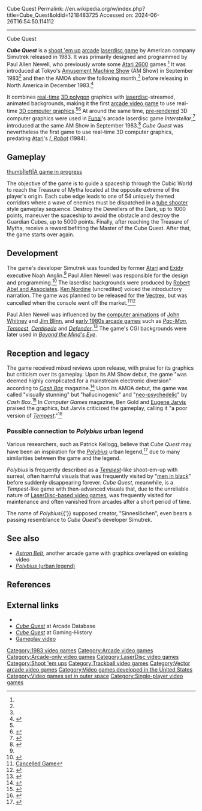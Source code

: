 Cube Quest
Permalink: //en.wikipedia.org/w/index.php?title=Cube_Quest&oldid=1218483725
Accessed on: 2024-06-26T16:54:50.114112



------
Cube Quest
{{more citations needed|date=November 2013}}
{{Infobox video game
|title = Cube Quest
|image = Cube Quest cover.jpg
|caption = Flyer for ''Cube Quest''
|developer = Simutrek
|publisher = Simutrek
|designer = Paul Allen Newell<br>Duncan Muirhead
|programmer = Paul Allen Newell<br>Duncan Muirhead
|released = {{vgrelease|NA|December 1983}}
|genre = [[Shoot 'em up]]
|modes = [[Single-player]]
|platforms = [[Arcade video game|Arcade]]
}}

'''''Cube Quest''''' is a [[shoot 'em up]] [[arcade video game|arcade]] [[laserdisc game]] by American company Simutrek released in 1983. It was primarily designed and programmed by Paul Allen Newell, who previously wrote some [[Atari 2600]] games.<ref name=digitpress/> It was introduced at Tokyo's [[Amusement Machine Show]] (AM Show) in September 1983<ref name="JAMMA"/> and then the AMOA show the following month,<ref name="CashMachine"/> before releasing in North America in December 1983.<ref>{{cite book |last1=Akagi |first1=Masumi |title=アーケードTVゲームリスト国内•海外編(1971-2005) |trans-title=Arcade TV Game List: Domestic • Overseas Edition (1971-2005) |date=13 October 2006 |publisher=Amusement News Agency |language=ja |location=Japan |isbn=978-4990251215 |page=133 |url=https://archive.org/details/ArcadeGameList1971-2005/page/n134}}</ref>

It combines [[Real-time computer graphics|real-time]] [[3D computer graphics|3D polygon]] graphics with [[laserdisc]]-streamed, animated backgrounds, making it the first [[arcade video game]] to use real-time [[3D computer graphics]].<ref name=ah/><ref>{{cite web |title=Video Game Flyers: Cube Quest, Simutrek |url=https://flyers.arcade-museum.com/?page=thumbs&db=videodb&id=260 |website=The Arcade Flyer Archive |access-date=22 May 2021}}</ref> At around the same time, [[pre-rendered]] 3D computer graphics were used in [[Funai]]'s arcade laserdisc game ''Interstellar'',<ref name="GM226">{{cite magazine|title=立体CGを駆使したVDゲーム 〜 未来の宇宙戦争 〜 フナイから 『インターステラー』|trans-title=VD Game That Makes Full Use of 3D CG – Future Space War: "Interstellar" from Funai|magazine=[[:ja:ゲームマシン|Game Machine]]|publisher=[[:ja:アミューズメント通信社|Amusement Press, Inc.]]|issue=226|date=15 December 1983|page=24|lang=ja|url=https://onitama.tv/gamemachine/pdf/19831215p.pdf#page=13}}</ref> introduced at the same AM Show in September 1983.<ref>{{cite magazine|title=Overseas Readers Column: 21st AM Show Of Tokyo Held Heralding The Age Of The Video Disk|magazine=[[:ja:ゲームマシン|Game Machine]]|issue=223|publisher=[[:ja:アミューズメント通信社|Amusement Press, Inc.]]|date=1 November 1983|page=34|lang=ja|url=https://onitama.tv/gamemachine/pdf/19831101p.pdf#page=18}}</ref> ''Cube Quest'' was nevertheless the first game to use real-time 3D computer graphics, predating [[Atari, Inc.|Atari]]'s ''[[I, Robot (video game)|I, Robot]]'' (1984).

==Gameplay==
[[file:Cubequest1.png|thumb|left|A game in progress]]

The objective of the game is to guide a spaceship through the Cubic World to reach the Treasure of Mytha located at the opposite extreme of the player's origin. Each cube edge leads to one of 54 uniquely themed corridors where a wave of enemies must be dispatched in a [[shoot 'em up#Tube and rail shooters|tube shooter]] style gameplay sequence. Destroy the Dewellers of the Dark, up to 1000 points, maneuver the spaceship to avoid the obstacle and destroy the Guardian Cubes, up to 5000 points. Finally, after reaching the Treasure of Mytha, receive a reward befitting the Master of the Cube Quest. After that, the game starts over again.

==Development==
The game's developer Simutrek was founded by former [[Atari, Inc.|Atari]] and [[Exidy]] executive Noah Anglin.<ref name="JAMMA"/> Paul Allen Newell was responsible for the design and programming.<ref name="digitpress">{{Cite web|url=http://www.digitpress.com/library/interviews/interview_paul_allen_newell.html|title = DP Interviews}}</ref> The laserdisc backgrounds were produced by [[Robert Abel and Associates]]. [[Ken Nordine]] (uncredited) voiced the introductory narration. The game was planned to be released for the [[Vectrex]], but was cancelled when the console went off the market.<ref>[http://www.the-nextlevel.com/tnl/threads/44412-Cancelled-Games Cancelled Game]</ref><ref>{{Cite web |url=http://vectrexmuseum.com/vectrexgamemodules.php |title=Vectrex Games |access-date=2015-10-31 |archive-date=2021-07-06 |archive-url=https://web.archive.org/web/20210706220910/http://vectrexmuseum.com/vectrexgamemodules.php |url-status=dead }}</ref>

Paul Allen Newell was influenced by the [[computer animation]]s of [[John Whitney (animator)|John Whitney]] and [[Jim Blinn]], and [[Golden age of arcade video games|early 1980s arcade game]]s such as ''[[Pac-Man]]'', ''[[Tempest (video game)|Tempest]]'', ''[[Centipede (video game)|Centipede]]'' and ''[[Defender (1981 video game)|Defender]]''.<ref>{{cite news |last1=Stilphen |first1=Scott |title=Paul Allen Newell (interview) |url=http://www.2600connection.com/interviews/paul_allen_newell/interview_paul_allen_newell.html |access-date=24 May 2021 |work=2600 Connection |date=2008}}</ref> The game's CGI backgrounds were later used in ''[[Beyond the Mind's Eye]]''.

==Reception and legacy==
The game received mixed reviews upon release, with praise for its graphics but criticism over its gameplay. Upon its AM Show debut, the game "was deemed highly complicated for a mainstream electronic diversion" according to ''[[Cash Box]]'' magazine.<ref name="JAMMA">{{cite magazine |title="Somber" JAMMA Show Hosts Five Laser Disc Games |magazine=[[Cash Box]] |date=October 15, 1983 |pages=32, 34 |url=https://worldradiohistory.com/Archive-All-Music/Cash-Box/80s/1983/CB-1983-10-15.PDF#page=45}}</ref> Upon its AMOA debut, the game was called "visually stunning" but "hallucinogenic" and "[[neo-psychedelic]]" by ''Cash Box''.<ref name="CashMachine">{{cite magazine |title=Cash Machine |magazine=[[Cash Box]] |date=November 12, 1983 |pages=30–4 |url=https://worldradiohistory.com/Archive-All-Music/Cash-Box/80s/1983/CB-1983-11-12.PDF#page=32}}</ref> In ''Computer Games'' magazine, Ben Gold and [[Eugene Jarvis]] praised the graphics, but Jarvis criticized the gameplay, calling it "a poor version of ''[[Tempest (video game)|Tempest]]''."<ref>{{cite magazine |last1=Bloom |first1=Steve |title=The Lasers Have Landed! Here Comes the Videodisc Invasion |magazine=Computer Games |date=April 1984 |volume=3 |issue=1 |publisher=Carnegie Publications |location=United States |pages=16–20 |url=https://archive.org/details/Computer_Games_Vol_3_No_1_1984-04_Carnegie_Publications_US/page/n15/mode/2up}}</ref>

=== Possible connection to ''Polybius'' urban legend ===
Various researchers, such as Patrick Kellogg, believe that ''Cube Quest'' may have been an inspiration for the [[Polybius (urban legend)|''Polybius'']] urban legend,<ref>{{cite web|url=http://www.patrickkellogg.com/hobbies/polybius.htm|title=Polybius by Patrick Kellogg|last=Kellogg|first=Patrick|access-date=November 28, 2022}}</ref> due to many similarities between the game and the legend. 

''Polybius'' is frequently described as a [[Tempest (video game)|''Tempest'']]-like shoot-em-up with surreal, often harmful visuals that was frequently visited by "[[men in black]]" before suddenly disappearing forever. ''Cube Quest'', meanwhile, is a ''Tempest''-like game with then-advanced visuals that, due to the unreliable nature of [[interactive movie|LaserDisc-based video games]], was frequently visited for maintenance and often vanished from arcades after a short period of time. 

The name of ''Polybius''{{'}} supposed creator, "Sinneslöchen", even bears a passing resemblance to ''Cube Quest'''s developer Simutrek.

==See also==
* ''[[Astron Belt]]'', another arcade game with graphics overlayed on existing video
* [[Polybius (urban legend)|''Polybius'' (urban legend)]]

==References==
{{reflist|refs=
<ref name="ah">{{cite web |title=Cube Quest arcade video game by Simutrek |url=https://www.arcade-history.com/?n=cube-quest&page=detail&id=4490 |website=Arcade History}}</ref>
}}

==External links==
*{{KLOV game|7458}}
*[http://adb.arcadeitalia.net/dettaglio_mame.php?game_name=cubeqst&search_id= ''Cube Quest''] at Arcade Database
*[https://www.arcade-history.com/?n=cube-quest&page=detail&id=4490 ''Cube Quest''] at Gaming-History
*[https://www.youtube.com/watch?v=QJTi6f3j4C0 Gameplay video]

[[Category:1983 video games]]
[[Category:Arcade video games]]
[[Category:Arcade-only video games]]
[[Category:LaserDisc video games]]
[[Category:Shoot 'em ups]]
[[Category:Trackball video games]]
[[Category:Vector arcade video games]]
[[Category:Video games developed in the United States]]
[[Category:Video games set in outer space]]
[[Category:Single-player video games]]